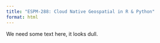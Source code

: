 ```yaml
---
title: "ESPM-288: Cloud Native Geospatial in R & Python"
format: html
---
```


We need some text here, it looks dull. 